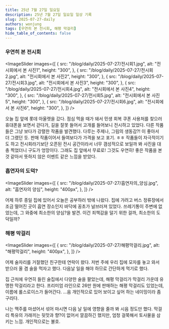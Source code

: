 ```yaml
---
title: 25년 7월 27일 일요일
description: 25년 7월 27일 일요일 일상 기록
slug: 2025-07-27-daily
authors: wonjung
tags: [우연히 본 전시회, 해평 막걸리]
hide_table_of_contents: false
---
```



### 우연히 본 전시회

<ImageSlider
  images={[
    {
      src: "/blog/daily/2025-07-27/전시회1.jpg",
      alt: "전시회에서 본 사진1",
      height: "300",
    },
    {
      src: "/blog/daily/2025-07-27/전시회2.jpg",
      alt: "전시회에서 본 사진2",
      height: "300",
    },
    {
      src: "/blog/daily/2025-07-27/전시회3.jpg",
      alt: "전시회에서 본 사진3",
      height: "300",
    },
    {
      src: "/blog/daily/2025-07-27/전시회4.jpg",
      alt: "전시회에서 본 사진4",
      height: "300",
    },
    {
      src: "/blog/daily/2025-07-27/전시회5.jpg",
      alt: "전시회에서 본 사진5",
      height: "300",
    },
    {
      src: "/blog/daily/2025-07-27/전시회6.jpg",
      alt: "전시회에서 본 사진6",
      height: "300",
    },
  ]}
/>

오늘 집 앞에 롯데 아울렛을 갔다.
점심 먹을 때가 돼서 민생 회복 쿠폰 사용처를 찾으러 휴대폰을 보면서 걷다가, 길을 잘못 들어서 고개를 들어보니 전시하고 있었다.
다른 작품들은 그냥 보다가 강렬한 작품을 발견했다.
다루는 주제나, 그림의 생동감?! 이 좋아서 더 그랬던 듯.
판매 작품이어서 들여보다가 가격을 보고 포기. ㅎㅎ
작품들이 자극적이기도 하고 전시회라기보단 오픈된 전시 공간이라서 너무 갬성적으로 보일까 봐 사진을 대충 찍었더니 구도가 엉망이다.
그래도 집 앞에서 무료로! 그것도 우연히! 좋은 작품을 본 것 같아서 뜻하지 않은 이벤트 같은 느낌을 받았다.

### 흡연자의 도덕?

<ImageSlider
  images={[
    {
      src: "/blog/daily/2025-07-27/흡연자의_양심.jpg",
      alt: "흡연자의 양심",
      height: "400px",
    },
  ]}
/>

어제 하루 종일 집에 있어서 오늘은 공부하러 밖에 나왔다.
집에 가려고 버스 정류장에서 조금 떨어진 곳이 흡연 장소인지 바닥에 꽁초가 널브러져 있었다.
쓰레기통이 주변에 없었는데, 그 와중에 최소한의 양심?을 발견.
이건 죄책감을 덜기 위한 걸까, 최소한의 도덕일까?

### 해평 막걸리

<ImageSlider
  images={[
    {
      src: "/blog/daily/2025-07-27/해평막걸리.jpg",
      alt: "해평막걸리",
      height: "400px",
    },
  ]}
/>

어제 술자리를 거절했던 친구한테 연락이 왔다.
저번 주에 우리 집에 모자를 놓고 와서 받으러 올 겸 술을 먹자고 했다.
다음날 일을 해야 하므로 간단하게 먹기로 했다.

집 근처에 우연히 들린 술집에서 다양한 술을 팔았는데, 해평 막걸리가 막걸리 가운데 유명한 막걸리라고 한다.
프리미엄 라인으로 26만 원에 판매하는 해평 막걸리도 있었는데, 이름에 롤스로이스가 들어간다.
...음 개인적으로 있어 보이고 싶어 하는 네이밍이라 좀 구리다.

나는 맥주를 마셨어서 섞어 마시면 다음 날 일에 영향을 줄까 봐 시음 정도만 했다.
막걸리 특유의 가래끼는 뒷맛과 향?이 없어서 깔끔하긴 했지만, 엄청 걸쭉해서 토사물을 삼키는 느낌.
개인적으로는 불호.
